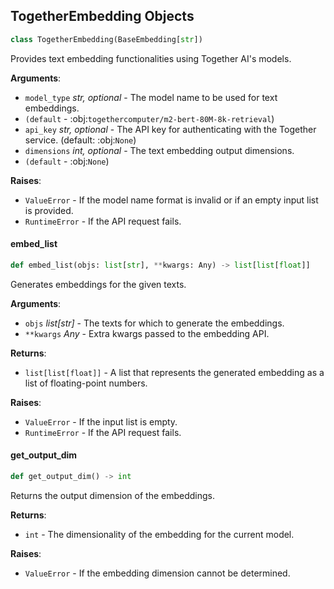 <a id="camel.embeddings.together_embedding"></a>

<a id="camel.embeddings.together_embedding.TogetherEmbedding"></a>

## TogetherEmbedding Objects

```python
class TogetherEmbedding(BaseEmbedding[str])
```

Provides text embedding functionalities using Together AI's models.

**Arguments**:

- `model_type` _str, optional_ - The model name to be used for text
  embeddings.
- `(default` - :obj:`togethercomputer/m2-bert-80M-8k-retrieval`)
- `api_key` _str, optional_ - The API key for authenticating with the
  Together service. (default: :obj:`None`)
- `dimensions` _int, optional_ - The text embedding output dimensions.
- `(default` - :obj:`None`)
  

**Raises**:

- `ValueError` - If the model name format is invalid or if an empty input
  list is provided.
- `RuntimeError` - If the API request fails.

<a id="camel.embeddings.together_embedding.TogetherEmbedding.embed_list"></a>

#### embed\_list

```python
def embed_list(objs: list[str], **kwargs: Any) -> list[list[float]]
```

Generates embeddings for the given texts.

**Arguments**:

- `objs` _list[str]_ - The texts for which to generate the embeddings.
- `**kwargs` _Any_ - Extra kwargs passed to the embedding API.
  

**Returns**:

- `list[list[float]]` - A list that represents the generated embedding
  as a list of floating-point numbers.
  

**Raises**:

- `ValueError` - If the input list is empty.
- `RuntimeError` - If the API request fails.

<a id="camel.embeddings.together_embedding.TogetherEmbedding.get_output_dim"></a>

#### get\_output\_dim

```python
def get_output_dim() -> int
```

Returns the output dimension of the embeddings.

**Returns**:

- `int` - The dimensionality of the embedding for the current model.
  

**Raises**:

- `ValueError` - If the embedding dimension cannot be determined.

